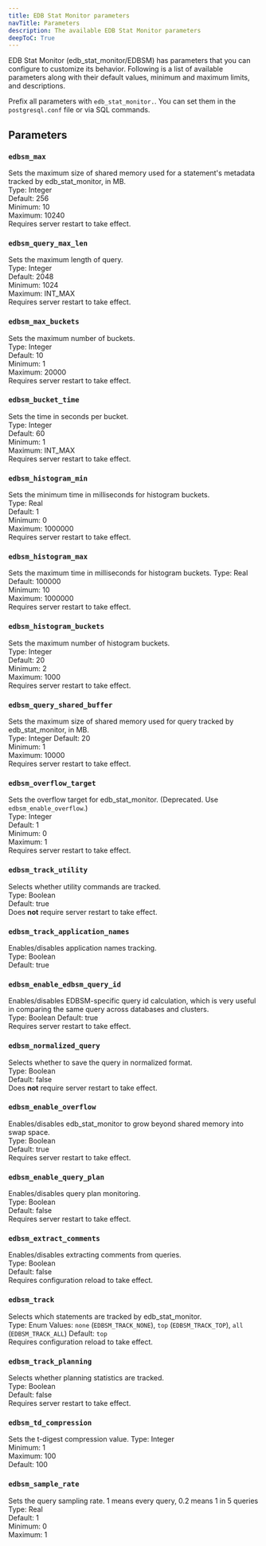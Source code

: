 ```yaml
---
title: EDB Stat Monitor parameters
navTitle: Parameters
description: The available EDB Stat Monitor parameters
deepToC: True
---
```


EDB Stat Monitor (edb_stat_monitor/EDBSM) has parameters that you can configure to customize its behavior. Following is a list of available parameters along with their default values, minimum and maximum limits, and descriptions.

Prefix all parameters with `edb_stat_monitor.`. You can set them in the `postgresql.conf` file or via SQL commands.

## Parameters

### `edbsm_max`

Sets the maximum size of shared memory used for a statement's metadata tracked by edb_stat_monitor, in MB.  
Type: Integer  
Default: 256  
Minimum: 10  
Maximum: 10240  
Requires server restart to take effect.  

### `edbsm_query_max_len`

Sets the maximum length of query.  
Type: Integer  
Default: 2048  
Minimum: 1024  
Maximum: INT_MAX  
Requires server restart to take effect.  

### `edbsm_max_buckets`

Sets the maximum number of buckets.  
Type: Integer  
Default: 10  
Minimum: 1  
Maximum: 20000  
Requires server restart to take effect.  

### `edbsm_bucket_time`

Sets the time in seconds per bucket.  
Type: Integer  
Default: 60  
Minimum: 1  
Maximum: INT_MAX  
Requires server restart to take effect.  

### `edbsm_histogram_min`

Sets the minimum time in milliseconds for histogram buckets.  
Type: Real  
Default: 1  
Minimum: 0  
Maximum: 1000000  
Requires server restart to take effect.  


### `edbsm_histogram_max`

Sets the maximum time in milliseconds for histogram buckets. 
Type: Real  
Default: 100000  
Minimum: 10  
Maximum: 1000000  
Requires server restart to take effect.  

### `edbsm_histogram_buckets`

Sets the maximum number of histogram buckets.  
Type: Integer  
Default: 20  
Minimum: 2  
Maximum: 1000  
Requires server restart to take effect.  


### `edbsm_query_shared_buffer`  

Sets the maximum size of shared memory used for query tracked by edb_stat_monitor, in MB.  
Type: Integer
Default: 20  
Minimum: 1  
Maximum: 10000  
Requires server restart to take effect.  


### `edbsm_overflow_target`

Sets the overflow target for edb_stat_monitor. (Deprecated. Use `edbsm_enable_overflow`.)  
Type: Integer  
Default: 1  
Minimum: 0  
Maximum: 1  
Requires server restart to take effect.  

### `edbsm_track_utility`

Selects whether utility commands are tracked.  
Type: Boolean  
Default: true  
Does **not** require server restart to take effect.  

### `edbsm_track_application_names`

Enables/disables application names tracking.  
Type: Boolean  
Default: true  

### `edbsm_enable_edbsm_query_id`

Enables/disables EDBSM-specific query id calculation, which is very useful in comparing the same query across databases and clusters.  
Type: Boolean
Default: true  
Requires server restart to take effect.  

### `edbsm_normalized_query`

Selects whether to save the query in normalized format.  
Type: Boolean  
Default: false  
Does **not** require server restart to take effect.  

### `edbsm_enable_overflow`

Enables/disables edb_stat_monitor to grow beyond shared memory into swap space.  
Type: Boolean  
Default: true  
Requires server restart to take effect.  

### `edbsm_enable_query_plan`

Enables/disables query plan monitoring.  
Type: Boolean  
Default: false  
Requires server restart to take effect.  

### `edbsm_extract_comments`

Enables/disables extracting comments from queries.  
Type: Boolean  
Default: false  
Requires configuration reload to take effect.  

### `edbsm_track`

Selects which statements are tracked by edb_stat_monitor.  
Type: Enum
Values: `none` (`EDBSM_TRACK_NONE`), `top` (`EDBSM_TRACK_TOP`), `all` (`EDBSM_TRACK_ALL`)
Default: `top`  
Requires configuration reload to take effect.  

### `edbsm_track_planning`

Selects whether planning statistics are tracked.  
Type: Boolean  
Default: false  
Requires server restart to take effect.  

### `edbsm_td_compression`

Sets the t-digest compression value.
Type: Integer    
Minimum: 1  
Maximum: 100  
Default: 100    

### `edbsm_sample_rate`

Sets the query sampling rate. 1 means every query, 0.2 means 1 in 5 queries
Type: Real  
Default: 1  
Minimum: 0  
Maximum: 1  
